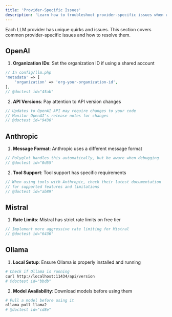 ```yaml
---
title: 'Provider-Specific Issues'
description: 'Learn how to troubleshoot provider-specific issues when using Polyglot.'
---
```


Each LLM provider has unique quirks and issues. This section covers common provider-specific issues and how to resolve them.


## OpenAI

1. **Organization IDs**: Set the organization ID if using a shared account
```php
// In config/llm.php
'metadata' => [
    'organization' => 'org-your-organization-id',
],
// @doctest id="45ab"
```

2. **API Versions**: Pay attention to API version changes
```php
// Updates to OpenAI API may require changes to your code
// Monitor OpenAI's release notes for changes
// @doctest id="9430"
```

## Anthropic

1. **Message Format**: Anthropic uses a different message format
```php
// Polyglot handles this automatically, but be aware when debugging
// @doctest id="0d55"
```

2. **Tool Support**: Tool support has specific requirements
```php
// When using tools with Anthropic, check their latest documentation
// for supported features and limitations
// @doctest id="ab89"
```

## Mistral

1. **Rate Limits**: Mistral has strict rate limits on free tier
```php
// Implement more aggressive rate limiting for Mistral
// @doctest id="6436"
```


## Ollama

1. **Local Setup**: Ensure Ollama is properly installed and running
```bash
# Check if Ollama is running
curl http://localhost:11434/api/version
# @doctest id="bbdb"
```

2. **Model Availability**: Download models before using them
```bash
# Pull a model before using it
ollama pull llama2
# @doctest id="cd8e"
```
